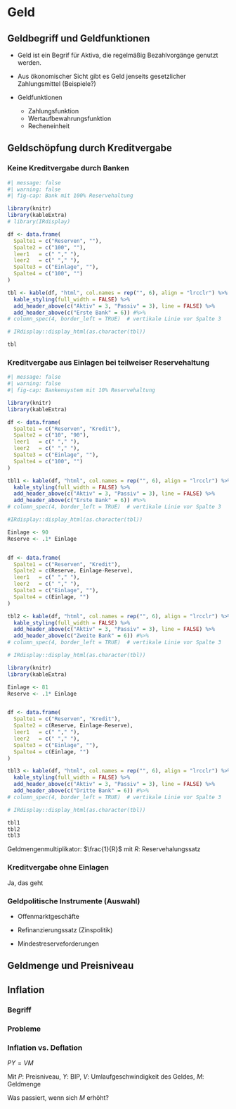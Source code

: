 # Geld

## Geldbegriff und Geldfunktionen

- Geld ist ein Begrif für Aktiva, die regelmäßig Bezahlvorgänge genutzt werden.

- Aus ökonomischer Sicht gibt es Geld jenseits gesetzlicher Zahlungsmittel (Beispiele?)

- Geldfunktionen

  - Zahlungsfunktion
  - Wertaufbewahrungsfunktion
  - Recheneinheit

## Geldschöpfung durch Kreditvergabe

### Keine Kreditvergabe durch Banken

```r
#| message: false
#| warning: false
#| fig-cap: Bank mit 100% Reservehaltung

library(knitr)
library(kableExtra)
# library(IRdisplay)

df <- data.frame(
  Spalte1 = c("Reserven", ""),
  Spalte2 = c("100", ""),
  leer1   = c(" "," "),
  leer2   = c(" "," "),
  Spalte3 = c("Einlage", ""),
  Spalte4 = c("100", "")
)

tbl <- kable(df, "html", col.names = rep("", 6), align = "lrcclr") %>%  # Spalte 1 & 3 links, 2 & 4 rechts, Leer-Spalten zentriert
  kable_styling(full_width = FALSE) %>%
  add_header_above(c("Aktiv" = 3, "Passiv" = 3), line = FALSE) %>%
  add_header_above(c("Erste Bank" = 6)) #%>%
# column_spec(4, border_left = TRUE)  # vertikale Linie vor Spalte 3

# IRdisplay::display_html(as.character(tbl))

tbl
```


### Kreditvergabe aus Einlagen bei teilweiser Reservehaltung
```r
#| message: false
#| warning: false
#| fig-cap: Bankensystem mit 10% Reservehaltung

library(knitr)
library(kableExtra)

df <- data.frame(
  Spalte1 = c("Reserven", "Kredit"),
  Spalte2 = c("10", "90"),
  leer1   = c(" "," "),
  leer2   = c(" "," "),
  Spalte3 = c("Einlage", ""),
  Spalte4 = c("100", "")
)

tbl1 <- kable(df, "html", col.names = rep("", 6), align = "lrcclr") %>%  # Spalte 1 & 3 links, 2 & 4 rechts, Leer-Spalten zentriert
  kable_styling(full_width = FALSE) %>%
  add_header_above(c("Aktiv" = 3, "Passiv" = 3), line = FALSE) %>%
  add_header_above(c("Erste Bank" = 6)) #%>%
# column_spec(4, border_left = TRUE)  # vertikale Linie vor Spalte 3

#IRdisplay::display_html(as.character(tbl))

Einlage <- 90
Reserve <- .1* Einlage


df <- data.frame(
  Spalte1 = c("Reserven", "Kredit"),
  Spalte2 = c(Reserve, Einlage-Reserve),
  leer1   = c(" "," "),
  leer2   = c(" "," "),
  Spalte3 = c("Einlage", ""),
  Spalte4 = c(Einlage, "")
)

tbl2 <- kable(df, "html", col.names = rep("", 6), align = "lrcclr") %>%  # Spalte 1 & 3 links, 2 & 4 rechts, Leer-Spalten zentriert
  kable_styling(full_width = FALSE) %>%
  add_header_above(c("Aktiv" = 3, "Passiv" = 3), line = FALSE) %>%
  add_header_above(c("Zweite Bank" = 6)) #%>%
# column_spec(4, border_left = TRUE)  # vertikale Linie vor Spalte 3

# IRdisplay::display_html(as.character(tbl))

library(knitr)
library(kableExtra)

Einlage <- 81
Reserve <- .1* Einlage


df <- data.frame(
  Spalte1 = c("Reserven", "Kredit"),
  Spalte2 = c(Reserve, Einlage-Reserve),
  leer1   = c(" "," "),
  leer2   = c(" "," "),
  Spalte3 = c("Einlage", ""),
  Spalte4 = c(Einlage, "")
)

tbl3 <- kable(df, "html", col.names = rep("", 6), align = "lrcclr") %>%  # Spalte 1 & 3 links, 2 & 4 rechts, Leer-Spalten zentriert
  kable_styling(full_width = FALSE) %>%
  add_header_above(c("Aktiv" = 3, "Passiv" = 3), line = FALSE) %>%
  add_header_above(c("Dritte Bank" = 6)) #%>%
# column_spec(4, border_left = TRUE)  # vertikale Linie vor Spalte 3

# IRdisplay::display_html(as.character(tbl))

tbl1
tbl2
tbl3
```



Geldmengenmultiplikator: $\frac{1}{R}$ mit $R$: Reservehalungssatz

### Kreditvergabe ohne Einlagen

Ja, das geht

### Geldpolitische Instrumente (Auswahl)

- Offenmarktgeschäfte

- Refinanzierungssatz (Zinspolitik)

- Mindestreserveforderungen

## Geldmenge und Preisniveau

## Inflation

### Begriff

### Probleme

### Inflation vs. Deflation


$PY=VM$

Mit $P$: Preisniveau, $Y$: BIP, $V$: Umlaufgeschwindigkeit des Geldes, $M$: Geldmenge

Was passiert, wenn sich $M$ erhöht?